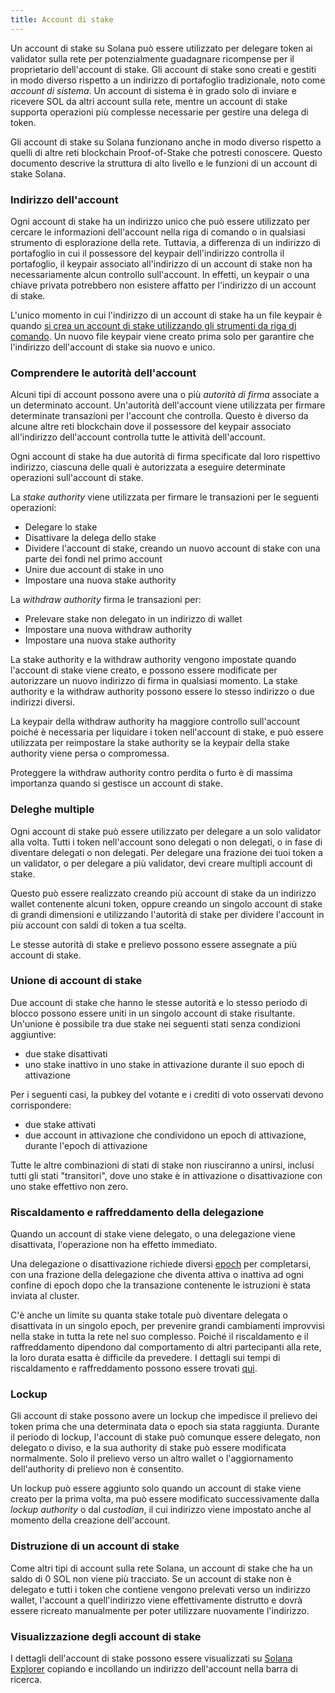 ```yaml
---
title: Account di stake
---
```


Un account di stake su Solana può essere utilizzato per delegare token ai
validator sulla rete per potenzialmente guadagnare ricompense per il
proprietario dell'account di stake. Gli account di stake sono creati e gestiti
in modo diverso rispetto a un indirizzo di portafoglio tradizionale, noto come
_account di sistema_. Un account di sistema è in grado solo di inviare e
ricevere SOL da altri account sulla rete, mentre un account di stake supporta
operazioni più complesse necessarie per gestire una delega di token.

Gli account di stake su Solana funzionano anche in modo diverso rispetto a
quelli di altre reti blockchain Proof-of-Stake che potresti conoscere. Questo
documento descrive la struttura di alto livello e le funzioni di un account di
stake Solana.

### Indirizzo dell'account

Ogni account di stake ha un indirizzo unico che può essere utilizzato per
cercare le informazioni dell'account nella riga di comando o in qualsiasi
strumento di esplorazione della rete. Tuttavia, a differenza di un indirizzo di
portafoglio in cui il possessore del keypair dell'indirizzo controlla il
portafoglio, il keypair associato all'indirizzo di un account di stake non ha
necessariamente alcun controllo sull'account. In effetti, un keypair o una
chiave privata potrebbero non esistere affatto per l'indirizzo di un account di
stake.

L'unico momento in cui l'indirizzo di un account di stake ha un file keypair è
quando
[si crea un account di stake utilizzando gli strumenti da riga di comando](https://docs.anza.xyz/cli/examples/delegate-stake#create-a-stake-account).
Un nuovo file keypair viene creato prima solo per garantire che l'indirizzo
dell'account di stake sia nuovo e unico.

### Comprendere le autorità dell'account

Alcuni tipi di account possono avere una o più _autorità di firma_ associate a
un determinato account. Un'autorità dell'account viene utilizzata per firmare
determinate transazioni per l'account che controlla. Questo è diverso da alcune
altre reti blockchain dove il possessore del keypair associato all'indirizzo
dell'account controlla tutte le attività dell'account.

Ogni account di stake ha due autorità di firma specificate dal loro rispettivo
indirizzo, ciascuna delle quali è autorizzata a eseguire determinate operazioni
sull'account di stake.

La _stake authority_ viene utilizzata per firmare le transazioni per le seguenti
operazioni:

- Delegare lo stake
- Disattivare la delega dello stake
- Dividere l'account di stake, creando un nuovo account di stake con una parte
  dei fondi nel primo account
- Unire due account di stake in uno
- Impostare una nuova stake authority

La _withdraw authority_ firma le transazioni per:

- Prelevare stake non delegato in un indirizzo di wallet
- Impostare una nuova withdraw authority
- Impostare una nuova stake authority

La stake authority e la withdraw authority vengono impostate quando l'account di
stake viene creato, e possono essere modificate per autorizzare un nuovo
indirizzo di firma in qualsiasi momento. La stake authority e la withdraw
authority possono essere lo stesso indirizzo o due indirizzi diversi.

La keypair della withdraw authority ha maggiore controllo sull'account poiché è
necessaria per liquidare i token nell'account di stake, e può essere utilizzata
per reimpostare la stake authority se la keypair della stake authority viene
persa o compromessa.

Proteggere la withdraw authority contro perdita o furto è di massima importanza
quando si gestisce un account di stake.

### Deleghe multiple

Ogni account di stake può essere utilizzato per delegare a un solo validator
alla volta. Tutti i token nell'account sono delegati o non delegati, o in fase
di diventare delegati o non delegati. Per delegare una frazione dei tuoi token a
un validator, o per delegare a più validator, devi creare multipli account di
stake.

Questo può essere realizzato creando più account di stake da un indirizzo wallet
contenente alcuni token, oppure creando un singolo account di stake di grandi
dimensioni e utilizzando l'autorità di stake per dividere l'account in più
account con saldi di token a tua scelta.

Le stesse autorità di stake e prelievo possono essere assegnate a più account di
stake.

### Unione di account di stake

Due account di stake che hanno le stesse autorità e lo stesso periodo di blocco
possono essere uniti in un singolo account di stake risultante. Un'unione è
possibile tra due stake nei seguenti stati senza condizioni aggiuntive:

- due stake disattivati
- uno stake inattivo in uno stake in attivazione durante il suo epoch di
  attivazione

Per i seguenti casi, la pubkey del votante e i crediti di voto osservati devono
corrispondere:

- due stake attivati
- due account in attivazione che condividono un epoch di attivazione, durante
  l'epoch di attivazione

Tutte le altre combinazioni di stati di stake non riusciranno a unirsi, inclusi
tutti gli stati "transitori", dove uno stake è in attivazione o disattivazione
con uno stake effettivo non zero.

### Riscaldamento e raffreddamento della delegazione

Quando un account di stake viene delegato, o una delegazione viene disattivata,
l'operazione non ha effetto immediato.

Una delegazione o disattivazione richiede diversi
[epoch](/docs/references/terminology#epoch) per completarsi, con una frazione
della delegazione che diventa attiva o inattiva ad ogni confine di epoch dopo
che la transazione contenente le istruzioni è stata inviata al cluster.

C'è anche un limite su quanta stake totale può diventare delegata o disattivata
in un singolo epoch, per prevenire grandi cambiamenti improvvisi nella stake in
tutta la rete nel suo complesso. Poiché il riscaldamento e il raffreddamento
dipendono dal comportamento di altri partecipanti alla rete, la loro durata
esatta è difficile da prevedere. I dettagli sui tempi di riscaldamento e
raffreddamento possono essere trovati
[qui](https://docs.anza.xyz/consensus/stake-delegation-and-rewards#stake-warmup-cooldown-withdrawal).

### Lockup

Gli account di stake possono avere un lockup che impedisce il prelievo dei token
prima che una determinata data o epoch sia stata raggiunta. Durante il periodo
di lockup, l'account di stake può comunque essere delegato, non delegato o
diviso, e la sua authority di stake può essere modificata normalmente. Solo il
prelievo verso un altro wallet o l'aggiornamento dell'authority di prelievo non
è consentito.

Un lockup può essere aggiunto solo quando un account di stake viene creato per
la prima volta, ma può essere modificato successivamente dalla _lockup
authority_ o dal _custodian_, il cui indirizzo viene impostato anche al momento
della creazione dell'account.

### Distruzione di un account di stake

Come altri tipi di account sulla rete Solana, un account di stake che ha un
saldo di 0 SOL non viene più tracciato. Se un account di stake non è delegato e
tutti i token che contiene vengono prelevati verso un indirizzo wallet,
l'account a quell'indirizzo viene effettivamente distrutto e dovrà essere
ricreato manualmente per poter utilizzare nuovamente l'indirizzo.

### Visualizzazione degli account di stake

I dettagli dell'account di stake possono essere visualizzati su
[Solana Explorer](http://explorer.solana.com/) copiando e incollando un
indirizzo dell'account nella barra di ricerca.
